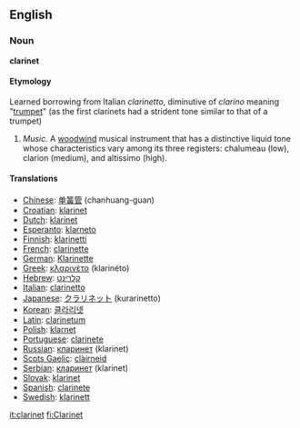 {{Wikipedia}}
==English==

===Noun===
'''clarinet'''
====Etymology====
Learned borrowing from Italian ''clarinetto'', diminutive of ''clarino'' meaning "[[trumpet]]" (as the first clarinets had a strident tone similar to that of a trumpet)

#''Music.'' A [[woodwind]] musical instrument that has a distinctive liquid tone whose characteristics vary among its three registers: chalumeau (low), clarion (medium), and altissimo (high).

====Translations====
*[[Chinese]]: [[单簧管]] (chanhuang-guan)
*[[Croatian]]: [[klarinet]]
*[[Dutch]]: [[klarinet]]
*[[Esperanto]]: [[klarneto]]
*[[Finnish]]: [[klarinetti]]
*[[French]]: [[clarinette]]
*[[German]]: [[Klarinette]]
*[[Greek]]: [[κλαρινέτο]] (klarinéto)
*[[Hebrew]]: [[קלרינט]]
*[[Italian]]: [[clarinetto]]
*[[Japanese]]: [[クラリネット]] (kurarinetto)
*[[Korean]]: [[클라리넷]]
*[[Latin]]: [[clarinetum]]
*[[Polish]]: [[klarnet]]
*[[Portuguese]]: [[clarinete]]
*[[Russian]]: [[кларинет]] (klarinet)
*[[Scots Gaelic]]: [[clàirneid]]
*[[Serbian]]: [[кларинет]] (klarinet)
*[[Slovak]]: [[klarinet]]
*[[Spanish]]: [[clarinete]]
*[[Swedish]]: [[klarinett]]

[[it:clarinet]]
[[fi:Clarinet]]